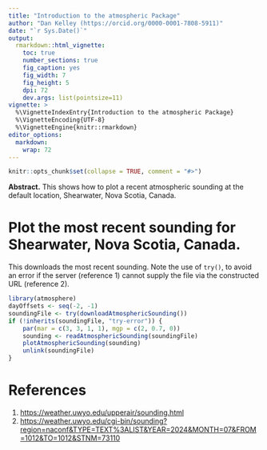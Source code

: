 ```yaml
---
title: "Introduction to the atmospheric Package"
author: "Dan Kelley (https://orcid.org/0000-0001-7808-5911)"
date: "`r Sys.Date()`"
output:
  rmarkdown::html_vignette:
    toc: true
    number_sections: true
    fig_caption: yes
    fig_width: 7
    fig_height: 5
    dpi: 72
    dev.args: list(pointsize=11)
vignette: >
  %\VignetteIndexEntry{Introduction to the atmospheric Package}
  %\VignetteEncoding{UTF-8}
  %\VignetteEngine{knitr::rmarkdown}
editor_options:
  markdown:
    wrap: 72
---
```



```r
knitr::opts_chunk$set(collapse = TRUE, comment = "#>")
```

**Abstract.** This shows how to plot a recent atmospheric sounding at the
default location, Shearwater, Nova Scotia, Canada.


# Plot the most recent sounding for Shearwater, Nova Scotia, Canada.


This downloads the most recent sounding. Note the use of `try()`, to avoid an
error if the server (reference 1) cannot supply the file via the constructed
URL (reference 2).

```r
library(atmosphere)
dayOffsets <- seq(-2, -1)
soundingFile <- try(downloadAtmosphericSounding())
if (!inherits(soundingFile, "try-error")) {
    par(mar = c(3, 3, 1, 1), mgp = c(2, 0.7, 0))
    sounding <- readAtmosphericSounding(soundingFile)
    plotAtmosphericSounding(sounding)
    unlink(soundingFile)
}
```

# References

1. <https://weather.uwyo.edu/upperair/sounding.html>
2. <https://weather.uwyo.edu/cgi-bin/sounding?region=naconf&TYPE=TEXT%3ALIST&YEAR=2024&MONTH=07&FROM=1012&TO=1012&STNM=73110>
